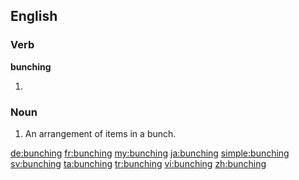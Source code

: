 ==English==

===Verb===
'''bunching'''

# {{present participle of|bunch}}

===Noun===
{{en-noun}}

# An arrangement of items in a bunch.

[[de:bunching]]
[[fr:bunching]]
[[my:bunching]]
[[ja:bunching]]
[[simple:bunching]]
[[sv:bunching]]
[[ta:bunching]]
[[tr:bunching]]
[[vi:bunching]]
[[zh:bunching]]